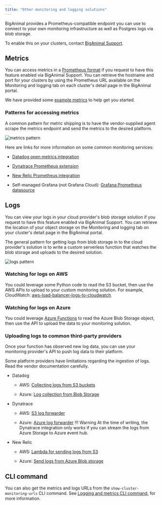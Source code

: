 ```yaml
---
title: "Other monitoring and logging solutions"
---
```


 BigAnimal provides a Prometheus-compatible endpoint you can use to connect to your own monitoring infrastructure as well as Postgres logs via blob storage. 
  
 To enable this on your clusters, contact [BigAnimal Support](/biganimal/release/overview/support).
 

## Metrics

You can access metrics in a [Prometheus format](https://prometheus.io/docs/concepts/data_model/) if you request to have this feature enabled via BigAnimal Support. You can retrieve the hostname and port for your clusters by using the Prometheus URL available on the Monitoring and logging tab on each cluster's detail page in the BigAnimal portal. 

We have provided some [example metrics](/biganimal/latest/using_cluster/05_monitoring_and_logging/custom_monitoring/example_metrics/) to help get you started.

### Patterns for accessing metrics

A common pattern for metric shipping is to have the vendor-supplied agent scrape the metrics endpoint and send the metrics to the desired platform.

![metrics pattern](images/metrics_pattern.png)

Here are links for more information on some common monitoring services:

- [Datadog open metrics integration](https://docs.datadoghq.com/integrations/openmetrics/)

- [Dynatrace Prometheus extension](https://www.dynatrace.com/support/help/extend-dynatrace/extensions20/data-sources/prometheus-extensions)

- [New Relic Prometheus integration](https://docs.newrelic.com/docs/infrastructure/prometheus-integrations/get-started/send-prometheus-metric-data-new-relic/#OpenMetrics)

- Self-managed Grafana (not Grafana Cloud): [Grafana Prometheus datasource](https://grafana.com/docs/grafana/latest/datasources/prometheus/)

## Logs

You can view your logs in your cloud provider's blob storage solution if you request to have this feature enabled via BigAnimal Support. You can retrieve the location of your object storage on the Monitoring and logging tab on your cluster's detail page in the BigAnimal portal. 

The general pattern for getting logs from blob storage in to the cloud provider's solution is to write a custom serverless function that watches the blob storage and uploads to the desired solution. 

![logs pattern](images/logs_pattern.png)

### Watching for logs on AWS

You could leverage some Python code to read the S3 bucket, then use the AWS APIs to upload to your custom monitoring solution. For example, CloudWatch: [aws-load-balancer-logs-to-cloudwatch](https://github.com/rupertbg/aws-load-balancer-logs-to-cloudwatch).

### Watching for logs on Azure

You could leverage [Azure Functions](https://learn.microsoft.com/en-us/azure/azure-functions/functions-overview) to read the Azure Blob Storage object, then use the API to upload the data to your monitoring solution.

### Uploading logs to common third-party providers

Once your function has observed new log data, you can use your monitoring provider's API to push log data to their platform.

Some platform providers have limitations regarding the ingestion of logs. Read the vendor documentation carefully.

- Datadog

  - AWS: [Collecting logs from S3 buckets](https://docs.datadoghq.com/logs/guide/send-aws-services-logs-with-the-datadog-lambda-function/?tab=awsconsole#collecting-logs-from-s3-buckets)

  - Azure: [Log collection from Blob Storage](https://docs.datadoghq.com/integrations/azure/?tab=blobstorage#create-a-new-azure-blob-storage-function)

- Dynatrace

  - AWS: [S3 log forwarder](https://github.com/dynatrace-oss/dynatrace-aws-s3-log-forwarder)

  - Azure: [Azure log forwarder](https://github.com/dynatrace-oss/dynatrace-azure-log-forwarder)
    !!! Warning
        At the time of writing, the Dynatrace integration only works if you can stream the logs from Azure Storage to Azure event hub.

- New Relic

  - AWS: [Lambda for sending logs from S3](https://docs.newrelic.com/docs/logs/forward-logs/aws-lambda-sending-logs-s3/)

  - Azure: [Send logs from Azure Blob storage](https://docs.newrelic.com/docs/logs/forward-logs/azure-log-forwarding/#azure-blob-storage)

## CLI command

You can also get the metrics and logs URLs from the `show-cluster-monitoring-urls` CLI command. See [Logging and metrics CLI command](/biganimal/latest/reference/cli/using_features/#logging-and-metrics-cli-command), for more information.
